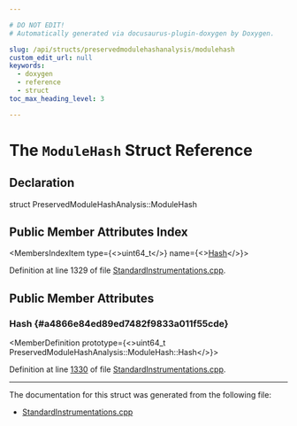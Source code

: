 ```yaml
---

# DO NOT EDIT!
# Automatically generated via docusaurus-plugin-doxygen by Doxygen.

slug: /api/structs/preservedmodulehashanalysis/modulehash
custom_edit_url: null
keywords:
  - doxygen
  - reference
  - struct
toc_max_heading_level: 3

---
```





# The `ModuleHash` Struct Reference

<DoxygenPage pluginConfig={pluginConfig}>



## Declaration

<CodeBlock>struct PreservedModuleHashAnalysis::ModuleHash</CodeBlock>

## Public Member Attributes Index

<MembersIndex>

<MembersIndexItem
  type={<>uint64&#95;t</>}
  name={<><a href="#a4866e84ed89ed7482f9833a011f55cde">Hash</a></>}>
</MembersIndexItem>

</MembersIndex>


Definition at line 1329 of file <a href="/docs/api/files/lib/lib/passes/standardinstrumentations-cpp">StandardInstrumentations.cpp</a>.

<SectionDefinition>

## Public Member Attributes

### Hash {#a4866e84ed89ed7482f9833a011f55cde}

<MemberDefinition
  prototype={<>uint64&#95;t PreservedModuleHashAnalysis::ModuleHash::Hash</>}>

Definition at line <a href="/docs/api/files/lib/lib/passes/standardinstrumentations-cpp/#l01330">1330</a> of file <a href="/docs/api/files/lib/lib/passes/standardinstrumentations-cpp">StandardInstrumentations.cpp</a>.
</MemberDefinition>

</SectionDefinition>

<hr/>

The documentation for this struct was generated from the following file:

<ul>
<li><a href="/docs/api/files/lib/lib/passes/standardinstrumentations-cpp">StandardInstrumentations.cpp</a></li>
</ul>

</DoxygenPage>
